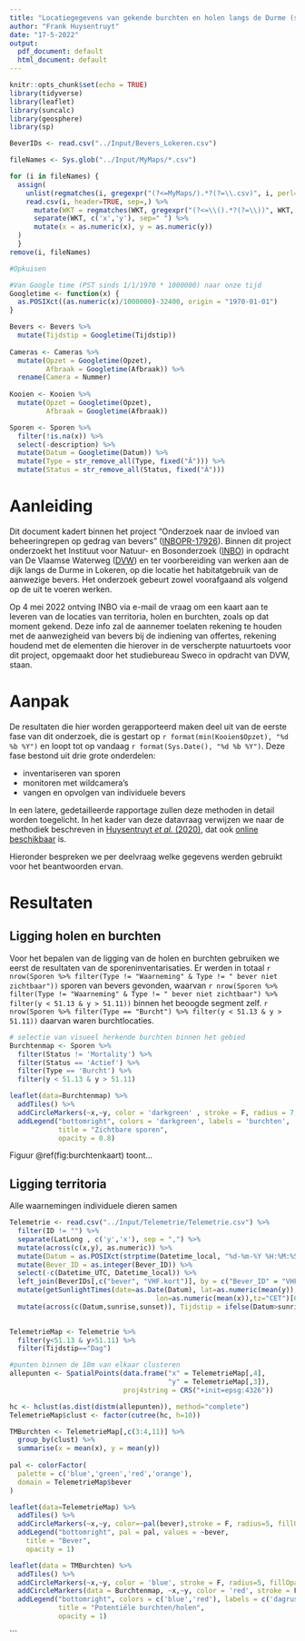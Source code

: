 ```yaml
---
title: "Locatiegegevens van gekende burchten en holen langs de Durme (segment N70 - Daknambrug)"
author: "Frank Huysentruyt"
date: "17-5-2022"
output:
  pdf_document: default
  html_document: default
---
```


```r
knitr::opts_chunk$set(echo = TRUE)
library(tidyverse)
library(leaflet)
library(suncalc)
library(geosphere)
library(sp)
```

```r
BeverIDs <- read.csv("../Input/Bevers_Lokeren.csv")

fileNames <- Sys.glob("../Input/MyMaps/*.csv")

for (i in fileNames) {
  assign(
    unlist(regmatches(i, gregexpr("(?<=MyMaps/).*?(?=\\.csv)", i, perl=T))),
    read.csv(i, header=TRUE, sep=,) %>% 
      mutate(WKT = regmatches(WKT, gregexpr("(?<=\\().*?(?=\\))", WKT, perl=T))) %>% 
      separate(WKT, c('x','y'), sep=" ") %>% 
      mutate(x = as.numeric(x), y = as.numeric(y))
  )
  }
remove(i, fileNames)

#Opkuisen

#Van Google time (PST sinds 1/1/1970 * 1000000) naar onze tijd
Googletime <- function(x) {
  as.POSIXct((as.numeric(x)/1000000)-32400, origin = "1970-01-01")
}

Bevers <- Bevers %>%
  mutate(Tijdstip = Googletime(Tijdstip))
  
Cameras <- Cameras %>%
  mutate(Opzet = Googletime(Opzet),
         Afbraak = Googletime(Afbraak)) %>% 
  rename(Camera = Nummer)
    
Kooien <- Kooien %>%
  mutate(Opzet = Googletime(Opzet),
         Afbraak = Googletime(Afbraak))

Sporen <- Sporen %>%
  filter(!is.na(x)) %>% 
  select(-description) %>% 
  mutate(Datum = Googletime(Datum)) %>% 
  mutate(Type = str_remove_all(Type, fixed("Â"))) %>% 
  mutate(Status = str_remove_all(Status, fixed("Â")))

``` 

# Aanleiding

Dit document kadert binnen het project "Onderzoek naar de invloed van beheeringrepen op gedrag van bevers" ([INBOPR-17926](https://www.vlaanderen.be/inbo/projecten/onderzoek-naar-de-invloed-van-beheeringrepen-op-gedrag-van-bevers)). Binnen dit project onderzoekt het Instituut voor Natuur- en Bosonderzoek ([INBO](https://www.vlaanderen.be/inbo/)) in opdracht van De Vlaamse Waterweg ([DVW](https://www.vlaamsewaterweg.be/)) en ter voorbereiding van werken aan de dijk langs de Durme in Lokeren, op die locatie het habitatgebruik van de aanwezige bevers. Het onderzoek gebeurt zowel voorafgaand als volgend op de uit te voeren werken.

Op 4 mei 2022 ontving INBO via e-mail de vraag om een kaart aan te leveren van de locaties van territoria, holen en burchten, zoals op dat moment gekend. Deze info zal de aannemer toelaten rekening te houden met de aanwezigheid van bevers bij de indiening van offertes, rekening houdend met de elementen die hierover in de verscherpte natuurtoets voor dit project, opgemaakt door het studiebureau Sweco in opdracht van DVW, staan. 

# Aanpak

De resultaten die hier worden gerapporteerd maken deel uit van de eerste fase van dit onderzoek, die is gestart op `r format(min(Kooien$Opzet), "%d %b %Y")` en loopt tot op vandaag `r format(Sys.Date(), "%d %b %Y")`. Deze fase bestond uit drie grote onderdelen:
  
  - inventariseren van sporen
  - monitoren met wildcamera's
  - vangen en opvolgen van individuele bevers
  
In een latere, gedetailleerde rapportage zullen deze methoden in detail worden toegelicht. In het kader van deze datavraag verwijzen we naar de methodiek beschreven in [Huysentruyt _et al._ (2020)](https://purews.inbo.be/ws/portalfiles/portal/18065303/Huysentruyt_etal_2020_OnderzoekNaarHetHabitatgebruikVanBeverInRelatieTotSchadebeheer.pdf), dat ook [online beschikbaar](https://inbo.github.io/fis-reports/Reports/Beaver%20telemetry/2-materiaal-en-methoden.htm) is.

Hieronder bespreken we per deelvraag welke gegevens werden gebruikt voor het beantwoorden ervan.

# Resultaten

## Ligging holen en burchten

Voor het bepalen van de ligging van de holen en burchten gebruiken we eerst de resultaten van de sporeninventarisaties. Er werden in totaal `r nrow(Sporen %>% filter(Type != "Waarneming" & Type != " bever niet zichtbaar"))` sporen van bevers gevonden, waarvan `r nrow(Sporen %>% filter(Type != "Waarneming" & Type != " bever niet zichtbaar") %>% filter(y < 51.13 & y > 51.11))` binnen het beoogde segment zelf. `r nrow(Sporen %>% filter(Type == "Burcht") %>% filter(y < 51.13 & y > 51.11))` daarvan waren burchtlocaties.

```r
# selectie van visueel herkende burchten binnen het gebied
Burchtenmap <- Sporen %>% 
  filter(Status != 'Mortality') %>% 
  filter(Status == 'Actief') %>% 
  filter(Type == 'Burcht') %>% 
  filter(y < 51.13 & y > 51.11)

leaflet(data=Burchtenmap) %>% 
  addTiles() %>% 
  addCircleMarkers(~x,~y, color = 'darkgreen' , stroke = F, radius = 7, fillOpacity = 0.8) %>% 
  addLegend("bottomright", colors = 'darkgreen', labels = 'burchten', 
            title = "Zichtbare sporen",
            opacity = 0.8)
```

Figuur \@ref(fig:burchtenkaart) toont... 


## Ligging territoria

Alle waarnemingen individuele dieren samen

```r
Telemetrie <- read.csv("../Input/Telemetrie/Telemetrie.csv") %>% 
  filter(ID != "") %>% 
  separate(LatLong , c('y','x'), sep = ",") %>% 
  mutate(across(c(x,y), as.numeric)) %>% 
  mutate(Datum = as.POSIXct(strptime(Datetime_local, "%d-%m-%Y %H:%M:%S"))) %>% 
  mutate(Bever_ID = as.integer(Bever_ID)) %>% 
  select(-c(Datetime_UTC, Datetime_local)) %>% 
  left_join(BeverIDs[,c("bever", "VHF.kort")], by = c("Bever_ID" = "VHF.kort")) %>% 
  mutate(getSunlightTimes(date=as.Date(Datum), lat=as.numeric(mean(y)),
                                    lon=as.numeric(mean(x)),tz="CET")[6:7]) %>% 
  mutate(across(c(Datum,sunrise,sunset)), Tijdstip = ifelse(Datum>sunrise+5200 & Datum<sunset-5200, "Dag", "Nacht"))
  
```

```r
TelemetrieMap <- Telemetrie %>% 
  filter(y<51.13 & y>51.11) %>% 
  filter(Tijdstip=="Dag")

#punten binnen de 10m van elkaar clusteren
allepunten <- SpatialPoints(data.frame("x" = TelemetrieMap[,4],
                                       "y" = TelemetrieMap[,3]),
                            proj4string = CRS("+init=epsg:4326"))

hc <- hclust(as.dist(distm(allepunten)), method="complete")
TelemetrieMap$clust <- factor(cutree(hc, h=10))

TMBurchten <- TelemetrieMap[,c(3:4,11)] %>% 
  group_by(clust) %>% 
  summarise(x = mean(x), y = mean(y))
  
pal <- colorFactor(
  palette = c('blue','green','red','orange'),
  domain = TelemetrieMap$bever
)

leaflet(data=TelemetrieMap) %>% 
  addTiles() %>% 
  addCircleMarkers(~x,~y, color=~pal(bever),stroke = F, radius=5, fillOpacity = 0.8) %>% 
  addLegend("bottomright", pal = pal, values = ~bever,
    title = "Bever",
    opacity = 1)
```


```r
leaflet(data = TMBurchten) %>% 
  addTiles() %>% 
  addCircleMarkers(~x,~y, color = 'blue', stroke = F, radius=5, fillOpacity = 0.8) %>% 
  addCircleMarkers(data = Burchtenmap, ~x,~y, color = 'red', stroke = F, radius=5, fillOpacity = 0.8) %>% 
  addLegend("bottomright", colors = c('blue','red'), labels = c('dagrustplaatsen','zichtbare burchten'), 
            title = "Potentiële burchten/holen",
            opacity = 1)
```
```